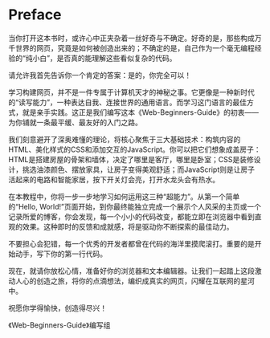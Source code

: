 # Preface {.unnumbered}

当你打开这本书时，或许心中正夹杂着一丝好奇与不确定。好奇的是，那些构成万千世界的网页，究竟是如何被创造出来的；不确定的是，自己作为一个毫无编程经验的“纯小白”，是否真的能理解这些看似复杂的代码。

请允许我首先告诉你一个肯定的答案：是的，你完全可以！

学习构建网页，并不是一件专属于计算机天才的神秘之事。它更像是一种新时代的“读写能力”，一种表达自我、连接世界的通用语言。而学习这门语言的最佳方式，就是亲手实践。这正是我们编写这本《Web-Beginners-Guide》的初衷——为你铺就一条最平缓、最友好的入门之路。

我们刻意避开了深奥难懂的理论，将核心聚焦于三大基础技术：构筑内容的HTML、美化样式的CSS和添加交互的JavaScript。你可以把它们想象成盖房子：HTML是搭建房屋的骨架和墙体，决定了哪里是客厅，哪里是卧室；CSS是装修设计，挑选油漆颜色、摆放家具，让房子变得美观舒适；而JavaScript则是让房子活起来的电路和智能家居，按下开关灯会亮，打开水龙头会有热水。

在本教程中，你将一步一步地学习如何运用这三种“超能力”。从第一个简单的“Hello, World!”页面开始，到你最终能独立完成一个展示个人风采的主页或一个记录所爱的博客，你会发现，每一个小小的代码改变，都能立即在浏览器中看到直观的效果。这种即时的反馈和成就感，将是驱动你不断探索的最佳动力。

不要担心会犯错，每一个优秀的开发者都曾在代码的海洋里摸爬滚打。重要的是开始动手，写下你的第一行代码。

现在，就请你放松心情，准备好你的浏览器和文本编辑器。让我们一起踏上这段激动人心的创造之旅，将你的点滴想法，编织成真实的网页，闪耀在互联网的星河中。

祝愿你学得愉快，创造得尽兴！

《Web-Beginners-Guide》编写组



